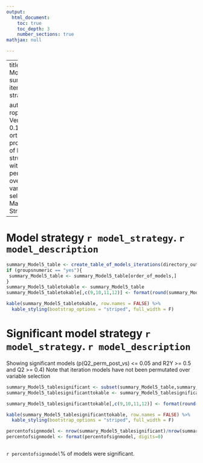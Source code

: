 ---
output:
  html_document:
    toc: true
    toc_depth: 3
    number_sections: true
mathjax: null

---

---
title: |
    | Model summary iteration strategy

author: |
    | roplspvs: Version 0.16.0
    | R orthogonal projections of latent structures with permutation over variable selection
    | Marika Strom
---

# Model strategy `r model_strategy`. `r model_description`



```{r, echo=FALSE}

summary_Model5_table <- create_table_of_models_iterations(directory_output_reports,projectname,date_of_analysis)
if (groupsnumeric == "yes"){
 summary_Model5_table <- summary_Model5_table[order_of_models,]
}
summary_Model5_tabletokable <- summary_Model5_table
summary_Model5_tabletokable[,c(9,10,11,12)] <- format(round(summary_Model5_tabletokable[,c(9,10,11,12)],3))

kable(summary_Model5_tabletokable, row.names = FALSE) %>%
  kable_styling(bootstrap_options = "striped", full_width = F)

```



# Significant model strategy `r model_strategy`.  `r model_description` 
Showing significant models (p(Q2_perm_post_vs) <= 0.05 and R2Y >= 0.5 and Q2 >= 0.4)
Note that iteration models have not been permutated over variable selection


```{r, echo=FALSE}

summary_Model5_tablesignificant <- subset(summary_Model5_table,summary_Model5_table$`pQ2 permutated post v.s.`<=0.05 & summary_Model5_table$`R2Y(cum)`>=0.5 & summary_Model5_table$`Q2(cum)`>=0.4)
summary_Model5_tablesignificanttokable <- summary_Model5_tablesignificant

summary_Model5_tablesignificanttokable[,c(9,10,11,12)] <- format(round(summary_Model5_tablesignificanttokable[,c(9,10,11,12)],3))

kable(summary_Model5_tablesignificanttokable, row.names = FALSE) %>%
  kable_styling(bootstrap_options = "striped", full_width = F)

percentofsignmodel <- nrow(summary_Model5_tablesignificant)/nrow(summary_Model5_table)*100
percentofsignmodel <- format(percentofsignmodel, digits=0)



```
`r percentofsignmodel`% of models were significant.

